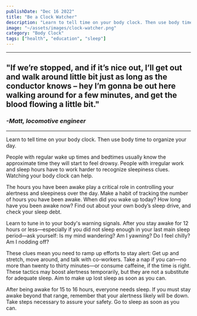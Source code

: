 ```yaml
---
publishDate: "Dec 16 2022"
title: "Be a Clock Watcher"
description: "Learn to tell time on your body clock. Then use body time to organize your day." 
image: "~/assets/images/clock-watcher.png"
category: "Body Clock"
tags: ["health", "education", "sleep"]
---
```


----
## "If we’re stopped, and if it’s nice out, I’ll get out and walk around little bit just as long as the conductor knows – hey I’m gonna be out here walking around for a few minutes, and get the blood flowing a little bit."
### *-Matt, locomotive engineer*
----
Learn to tell time on your body clock. Then use body time to organize your day. 

People with regular wake up times and bedtimes usually know the approximate time they will start to feel drowsy. People with irregular work and sleep hours have to work harder to recognize sleepiness clues. Watching your body clock can help.

The hours you have been awake play a critical role in controlling your alertness and sleepiness over the day. Make a habit of tracking the number of hours you have been awake. When did you wake up today? How long have you been awake now? Find out about your own body’s sleep drive, and check your sleep debt.

Learn to tune in to your body's warning signals. After you stay awake for 12 hours or less—especially if you did not sleep enough in your last main sleep period—ask yourself: Is my mind wandering? Am I yawning? Do I feel chilly? Am I nodding off? 

These clues mean you need to ramp up efforts to stay alert: Get up and stretch, move around, and talk with co-workers. Take a nap if you can—no more than twenty to thirty minutes—or consume caffeine, if the time is right. These tactics may boost alertness temporarily, but they are not a substitute for adequate sleep. Aim to make up lost sleep as soon as you can.  

After being awake for 15 to 16 hours, everyone needs sleep. If you must stay awake beyond that range, remember that your alertness likely will be down. Take steps necessary to assure your safety. Go to sleep as soon as you can.